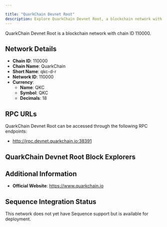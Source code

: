 ```yaml
---

title: "QuarkChain Devnet Root"
description: Explore QuarkChain Devnet Root, a blockchain network with chain ID 110000. Learn about its native currency, QKC, and how to interact with the network.
---
```




QuarkChain Devnet Root is a blockchain network with chain ID 110000.

## Network Details

- **Chain ID**: 110000
- **Chain Name**: QuarkChain
- **Short Name**: qkc-d-r
- **Network ID**: 110000
- **Currency**: 
  - **Name**: QKC
  - **Symbol**: QKC
  - **Decimals**: 18

## RPC URLs

QuarkChain Devnet Root can be accessed through the following RPC endpoints:

- http://jrpc.devnet.quarkchain.io:38391

## QuarkChain Devnet Root Block Explorers



## Additional Information

- **Official Website**: https://www.quarkchain.io

## Sequence Integration Status

This network does not yet have Sequence support but is available for deployment.

